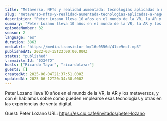 ```yaml
---
title: "Metaverso, NFTs y realidad aumentada: tecnologías aplicadas a negocios digitales, con Peter Lozano"
slug: "metaverso-nfts-y-realidad-aumentada-tecnologias-aplicadas-a-negocios-digitales-con-peter-lozano"
description: "Peter Lozano lleva 10 años en el mundo de la VR, la AR y los metaversos, y con él hablamos sobre como pueden emplearse esas tecnologías y otras en las experiencias de venta digital.\n\n\n\n<!-- GUESTS START -->\nGuest: Peter Lozano\nURL: https://es.cro.cafe/invitados/peter-lozano\n<!-- GUESTS END -->"
summary: "Peter Lozano lleva 10 años en el mundo de la VR, la AR y los metaversos, y con él hablamos sobre como pueden emplearse esas tecnologías y otras en las experiencias de venta digital."
episodeNumber: 32
season: 2
language: "es"
duration: 3863
mediaUrl: "https://media.transistor.fm/16c0556d/41ce9ecf.mp3"
publishedAt: 2022-03-15T23:00:00.000Z
status: "published"
transistorId: "832475"
hosts: ["Ricardo Tayar", "ricardotayar"]
guests: []
createdAt: 2025-06-04T21:37:51.000Z
updatedAt: 2025-06-12T20:34:38.000Z
---
```


Peter Lozano lleva 10 años en el mundo de la VR, la AR y los metaversos, y con él hablamos sobre como pueden emplearse esas tecnologías y otras en las experiencias de venta digital.



<!-- GUESTS START -->
Guest: Peter Lozano
URL: https://es.cro.cafe/invitados/peter-lozano
<!-- GUESTS END -->
